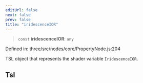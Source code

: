 ```yaml
---
editUrl: false
next: false
prev: false
title: "iridescenceIOR"
---
```


> `const` **iridescenceIOR**: `any`

Defined in: three/src/nodes/core/PropertyNode.js:204

TSL object that represents the shader variable `IridescenceIOR`.

## Tsl
